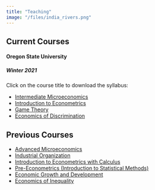```yaml
---
title: "Teaching"
image: "/files/india_rivers.png"
---
```


<!-- blogdown::hugo_build() -->
<!-- blogdown::serve_site() -->


## Current Courses 
#### Oregon State University
##### Winter 2021
Click on the course title to download the syllabus:

- [Intermediate Microeconomics](/files/syllabus_311_winter2021.pdf)
- [Introduction to Econometrics](/files/syllabus_winter_2021.pdf)
- [Game Theory](/files/syllabus_420_winter2021.pdf)
- [Economics of Discrimination](/files/syllabus_383_winter2021.pdf)

## Previous Courses
- [Advanced Microeconomics](/files/syllabus_411_fall2020.pdf)
- [Industrial Organization](/files/syllabus_460_fall2020.pdf)
- [Introduction to Econometrics with Calculus](/files/syllabus_427_winter2020.pdf)
- [Pre-Econometrics (Introduction to Statistical Methods)](/files/syllabus_423_fall2019.pdf)
- [Economic Growth and Development](/files/syllabus_499.pdf)
- [Economics of Inequality](/files/syllabus_491_fall2018.pdf)



